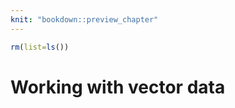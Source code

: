 ```yaml
---
knit: "bookdown::preview_chapter"
---
```


```r
rm(list=ls())
```

# Working with vector data {#vector}